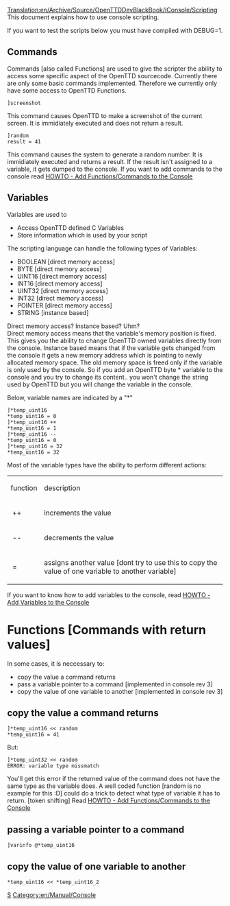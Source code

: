 [[Translation:en/Archive/Source/OpenTTDDevBlackBook/IConsole/Scripting]]
{{en/Development/Navigation}}
This document explains how to use console scripting.

If you want to test the scripts below you must have compiled with DEBUG=1.

==Commands==
Commands [also called Functions] are used to give the scripter the ability to access some specific aspect of the OpenTTD sourcecode. Currently there are only some basic commands implemented. Therefore we currently only have some access to OpenTTD Functions.

<pre>
]screenshot
</pre>
This command causes OpenTTD to make a screenshot of the current screen. It is immidiately executed and does not return a result.

<pre>
]random
result = 41
</pre>
This command causes the system to generate a random number. It is immidiately executed and returns a result. If the result isn't assigned to a variable, it gets dumped to the console. If you want to add commands to the console read [[en/Archive/Source/OpenTTDDevBlackBook/IConsole/AddFunctions|HOWTO - Add Functions/Commands to the Console]]

==Variables==
Variables are used to
* Access OpenTTD defined C Variables
* Store information which is used by your script

The scripting language can handle the following types of Variables:
* BOOLEAN [direct memory access]
* BYTE [direct memory access]
* UINT16 [direct memory access]
* INT16 [direct memory access]
* UINT32 [direct memory access]
* INT32 [direct memory access]
* POINTER [direct memory access]
* STRING [instance based]

Direct memory access? Instance based? Uhm? <br>
Direct memory access means that the variable's memory position is fixed. This gives you the ability to change OpenTTD owned variables directly from the console.
Instance based means that if the variable gets changed from the console it gets a new memory address which is pointing to newly allocated memory space. The old memory space is freed only if the variable is only used by the console. So if you add an OpenTTD byte * variable to the console and you try to change its content.. you won't change the string used by OpenTTD but you will change the variable in the console.

Below, variable names are indicated by a "*" 

<pre>
]*temp_uint16
*temp_uint16 = 0
]*temp_uint16 ++
*temp_uint16 = 1
]*temp_uint16 --
*temp_uint16 = 0
]*temp_uint16 = 32
*temp_uint16 = 32
</pre>

Most of the variable types have the ability to perform different actions:

{|
| function || description
|-
|&nbsp;++ || increments the value
|-
|&nbsp;-- || decrements the value
|-
|&nbsp;= || assigns another value [dont try to use this to copy the value of one variable to another variable]
|}

If you want to know how to add variables to the console, read [[en/Archive/Source/OpenTTDDevBlackBook/IConsole/AddVariables|HOWTO - Add Variables to the Console]]

=Functions [Commands with return values]=
In some cases, it is neccessary to:
* copy the value a command returns
* pass a variable pointer to a command [implemented in console rev 3]
* copy the value of one variable to another [implemented in console rev 3]

==copy the value a command returns==
<pre>
]*temp_uint16 << random
*temp_uint16 = 41
</pre>
But:
<pre>
]*temp_uint32 << random
ERROR: variable type missmatch
</pre>
You'll get this error if the returned value of the command does not have the same type as the variable does. A well coded function [random is no example for this :D] could do a trick to detect what type of variable it has to return. [token shifting] Read [[en/Archive/Source/OpenTTDDevBlackBook/IConsole/AddFunctions|HOWTO - Add Functions/Commands to the Console]]

==passing a variable pointer to a command==
<pre>
]varinfo @*temp_uint16
</pre>

==copy the value of one variable to another==
<pre>
*temp_uint16 << *temp_uint16_2
</pre>

[[Category:en/Archive/Source/OpenTTDDevBlackBook|S]]
[[Category:en/Manual/Console]]